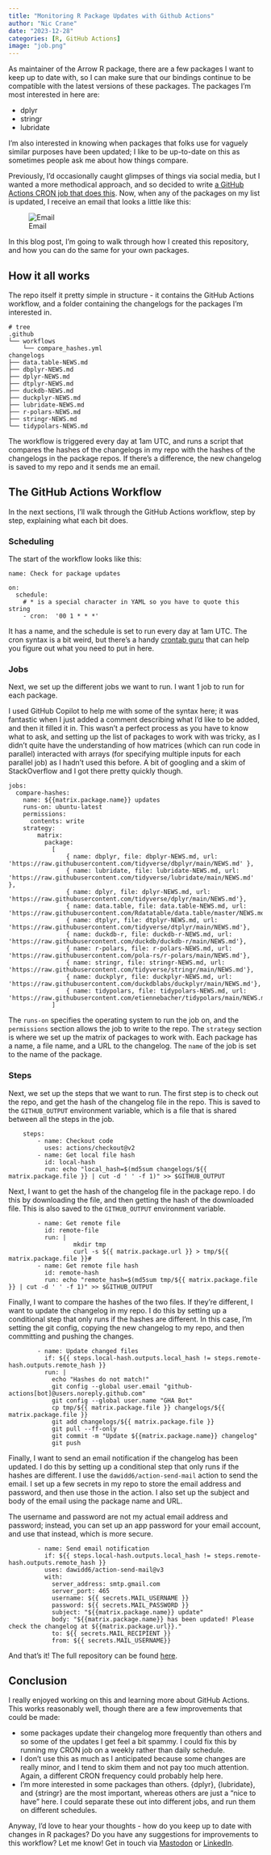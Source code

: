 ```yaml
---
title: "Monitoring R Package Updates with Github Actions"
author: "Nic Crane"
date: "2023-12-28"
categories: [R, GitHub Actions]
image: "job.png"
---
```


As maintainer of the Arrow R package, there are a few packages I want to keep up to date with, so I can make sure that our bindings continue to be compatible with the latest versions of these packages.  The packages I'm most interested in here are:

* dplyr
* stringr
* lubridate

I'm also interested in knowing when packages that folks use for vaguely similar purposes have been updated; I like to be up-to-date on this as sometimes people ask me about how things compare.

Previously, I'd occasionally caught glimpses of things via social media, but I wanted a more methodical approach, and so decided to write [a GitHub Actions CRON job that does this](https://github.com/thisisnic/rwatcher/tree/main).  Now, when any of the packages on my list is updated, I receive an email that looks a little like this:

![Email](dplyr_update.png)

In this blog post, I'm going to walk through how I created this repository, and how you can do the same for your own packages.

## How it all works

The repo itself it pretty simple in structure - it contains the GitHub Actions workflow, and a folder containing the changelogs for the packages I'm interested in.  

```
# tree
.github
└── workflows
    └── compare_hashes.yml
changelogs
├── data.table-NEWS.md
├── dbplyr-NEWS.md
├── dplyr-NEWS.md
├── dtplyr-NEWS.md
├── duckdb-NEWS.md
├── duckplyr-NEWS.md
├── lubridate-NEWS.md
├── r-polars-NEWS.md
├── stringr-NEWS.md
└── tidypolars-NEWS.md
```

The workflow is triggered every day at 1am UTC, and runs a script that compares the hashes of the changelogs in my repo with the hashes of the changelogs in the package repos.  If there's a difference, the new changelog is saved to my repo and it sends me an email.


## The GitHub Actions Workflow

In the next sections, I'll walk through the GitHub Actions workflow, step by step, explaining what each bit does.

### Scheduling

The start of the workflow looks like this:

```
name: Check for package updates

on:
  schedule:
    # * is a special character in YAML so you have to quote this string
    - cron:  '00 1 * * *'
```

It has a name, and the schedule is set to run every day at 1am UTC.  The cron syntax is a bit weird, but there's a handy [crontab guru](https://crontab.guru/) that can help you figure out what you need to put in here.

### Jobs

Next, we set up the different jobs we want to run.  I want 1 job to run for each package.

I used GitHub Copilot to help me with some of the syntax here; it was fantastic when I just added a comment describing what I'd like to be added, and then it filled it in.  This wasn't a perfect process as you have to know what to ask, and setting up the list of packages to work with was tricky, as I didn't quite have the understanding of how matrices (which can run code in parallel) interacted with arrays (for specifying multiple inputs for each parallel job) as I hadn't used this before.  A bit of googling and a skim of StackOverflow and I got there pretty quickly though. 

```
jobs:
  compare-hashes:
    name: ${{matrix.package.name}} updates
    runs-on: ubuntu-latest
    permissions:
      contents: write
    strategy:
        matrix:
          package: 
            [
                { name: dbplyr, file: dbplyr-NEWS.md, url: 'https://raw.githubusercontent.com/tidyverse/dbplyr/main/NEWS.md' }, 
                { name: lubridate, file: lubridate-NEWS.md, url: 'https://raw.githubusercontent.com/tidyverse/lubridate/main/NEWS.md' },
                { name: dplyr, file: dplyr-NEWS.md, url: 'https://raw.githubusercontent.com/tidyverse/dplyr/main/NEWS.md'}, 
                { name: data.table, file: data.table-NEWS.md, url: 'https://raw.githubusercontent.com/Rdatatable/data.table/master/NEWS.md'},
                { name: dtplyr, file: dtplyr-NEWS.md, url: 'https://raw.githubusercontent.com/tidyverse/dtplyr/main/NEWS.md'},
                { name: duckdb-r, file: duckdb-r-NEWS.md, url: 'https://raw.githubusercontent.com/duckdb/duckdb-r/main/NEWS.md'},
                { name: r-polars, file: r-polars-NEWS.md, url: 'https://raw.githubusercontent.com/pola-rs/r-polars/main/NEWS.md'},
                { name: stringr, file: stringr-NEWS.md, url: 'https://raw.githubusercontent.com/tidyverse/stringr/main/NEWS.md'},
                { name: duckplyr, file: duckplyr-NEWS.md, url: 'https://raw.githubusercontent.com/duckdblabs/duckplyr/main/NEWS.md'},
                { name: tidypolars, file: tidypolars-NEWS.md, url: 'https://raw.githubusercontent.com/etiennebacher/tidypolars/main/NEWS.md'},
            ]
```

The `runs-on` specifies the operating system to run the job on, and the `permissions` section allows the job to write to the repo.  The `strategy` section is where we set up the matrix of packages to work with.  Each package has a name, a file name, and a URL to the changelog.  The `name` of the job is set to the name of the package.

### Steps

Next, we set up the steps that we want to run.  The first step is to check out the repo, and get the hash of the changelog file in the repo.  This is saved to the `GITHUB_OUTPUT` environment variable, which is a file that is shared between all the steps in the job.

```
    steps:
        - name: Checkout code
          uses: actions/checkout@v2
        - name: Get local file hash
          id: local-hash
          run: echo "local_hash=$(md5sum changelogs/${{ matrix.package.file }} | cut -d ' ' -f 1)" >> $GITHUB_OUTPUT
```

Next, I want to get the hash of the changelog file in the package repo.  I do this by downloading the file, and then getting the hash of the downloaded file.  This is also saved to the `GITHUB_OUTPUT` environment variable.

```
        - name: Get remote file
          id: remote-file
          run: |
                  mkdir tmp
                  curl -s ${{ matrix.package.url }} > tmp/${{ matrix.package.file }}#
        - name: Get remote file hash
          id: remote-hash
          run: echo "remote_hash=$(md5sum tmp/${{ matrix.package.file }} | cut -d ' ' -f 1)" >> $GITHUB_OUTPUT
```

Finally, I want to compare the hashes of the two files.  If they're different, I want to update the changelog in my repo.  I do this by setting up a conditional step that only runs if the hashes are different.  In this case, I'm setting the git config, copying the new changelog to my repo, and then committing and pushing the changes.
    
```
        - name: Update changed files
          if: ${{ steps.local-hash.outputs.local_hash != steps.remote-hash.outputs.remote_hash }}
          run: |
            echo "Hashes do not match!"   
            git config --global user.email "github-actions[bot]@users.noreply.github.com"
            git config --global user.name "GHA Bot"
            cp tmp/${{ matrix.package.file }} changelogs/${{ matrix.package.file }}
            git add changelogs/${{ matrix.package.file }}
            git pull --ff-only
            git commit -m "Update ${{matrix.package.name}} changelog"
            git push
```

Finally, I want to send an email notification if the changelog has been updated.  I do this by setting up a conditional step that only runs if the hashes are different.  I use the `dawidd6/action-send-mail` action to send the email.  I set up a few secrets in my repo to store the email address and password, and then use those in the action.  I also set up the subject and body of the email using the package name and URL.

The username and password are not my actual email address and password; instead, you can set up an app password for your email account, and use that instead, which is more secure.

```
        - name: Send email notification
          if: ${{ steps.local-hash.outputs.local_hash != steps.remote-hash.outputs.remote_hash }}
          uses: dawidd6/action-send-mail@v3
          with:
            server_address: smtp.gmail.com
            server_port: 465
            username: ${{ secrets.MAIL_USERNAME }}
            password: ${{ secrets.MAIL_PASSWORD }}
            subject: "${{matrix.package.name}} update"
            body: "${{matrix.package.name}} has been updated! Please check the changelog at ${{matrix.package.url}}."
            to: ${{ secrets.MAIL_RECIPIENT }}
            from: ${{ secrets.MAIL_USERNAME}}
```

And that's it!  The full repository can be found [here](https://github.com/thisisnic/rwatcher).  

## Conclusion

I really enjoyed working on this and learning more about GitHub Actions.  This works reasonably well, though there are a few improvements that could be made:

* some packages update their changelog more frequently than others and so some of the updates I get feel a bit spammy. I could fix this by running my CRON job on a weekly rather than daily schedule.
* I don't use this as much as I anticipated because some changes are really minor, and I tend to skim them and not pay too much attention.  Again, a different CRON frequency could probably help here.
* I'm more interested in some packages than others.  {dplyr}, {lubridate}, and {stringr} are the most important, whereas others are just a "nice to have" here. I could separate these out into different jobs, and run them on different schedules.

Anyway, I'd love to hear your thoughts - how do you keep up to date with changes in R packages? Do you have any suggestions for improvements to this workflow?  Let me know!  Get in touch via [Mastodon](https://fosstodon.org/@thisisnic) or [LinkedIn](https://www.linkedin.com/in/nicolacrane).
